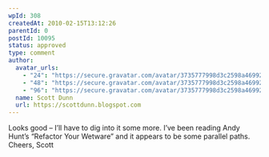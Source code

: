 ```yaml
---
wpId: 308
createdAt: 2010-02-15T13:12:26
parentId: 0
postId: 10095
status: approved
type: comment
author:
  avatar_urls:
    - "24": "https://secure.gravatar.com/avatar/3735777998d3c2598a46992bf7a7a991?s=24&d=mm&r=g"
    - "48": "https://secure.gravatar.com/avatar/3735777998d3c2598a46992bf7a7a991?s=48&d=mm&r=g"
    - "96": "https://secure.gravatar.com/avatar/3735777998d3c2598a46992bf7a7a991?s=96&d=mm&r=g"
  name: Scott Dunn
  url: https://scottdunn.blogspot.com
---
```


Looks good – I’ll have to dig into it some more. I’ve been reading Andy Hunt’s “Refactor Your Wetware” and it appears to be some parallel paths.  
Cheers, Scott
